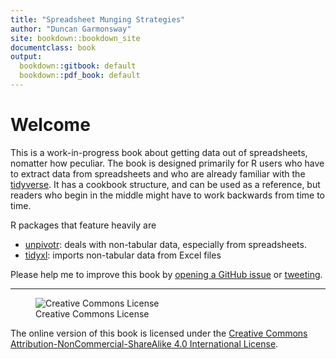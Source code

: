 ```yaml
---
title: "Spreadsheet Munging Strategies"
author: "Duncan Garmonsway"
site: bookdown::bookdown_site
documentclass: book
output:
  bookdown::gitbook: default
  bookdown::pdf_book: default
---
```


# Welcome {-}

This is a work-in-progress book about getting data out of spreadsheets, nomatter
how peculiar.  The book is designed primarily for R users who have to extract
data from spreadsheets and who are already familiar with the
[tidyverse](https://www.tidyverse.org).  It has a cookbook structure, and can be
used as a reference, but readers who begin in the middle might have to work
backwards from time to time.

R packages that feature heavily are

* [unpivotr](https://nacnudus.github.io/unpivotr): deals with non-tabular data,
  especially from spreadsheets.
* [tidyxl](https://nacnudus.github.io/tidyxl): imports non-tabular data from
  Excel files

Please help me to improve this book by [opening a GitHub issue]() or [tweeting]().

---

![Creative Commons License](images/by-nc-sa.png)

The online version of this book is licensed under the [Creative Commons Attribution-NonCommercial-ShareAlike 4.0 International License](http://creativecommons.org/licenses/by-nc-sa/4.0/).
